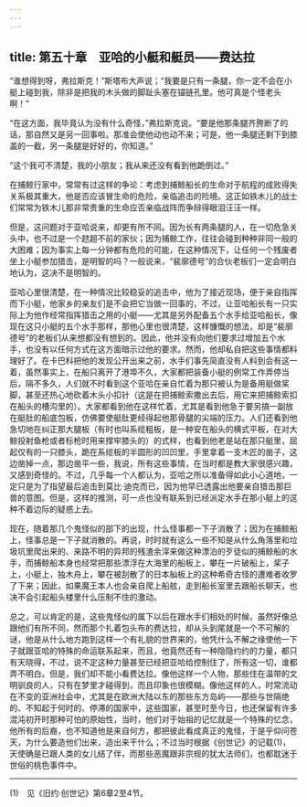 ```yaml
---
---
---
```

title: 第五十章　亚哈的小艇和艇员——费达拉
---






“谁想得到呀，弗拉斯克！”斯塔布大声说；“我要是只有一条腿，你一定不会在小艇上碰到我，除非是把我的木头做的脚趾头塞在锚链孔里。他可真是个怪老头啊！”

“在这方面，我毕竟认为没有什么奇怪，”弗拉斯克说。“要是他那条腿齐胯断了的话，那自然又是另一回事啦。那准会使他动也动不来；可是，他一条腿还剩下到膝盖的一截，另一条腿是好好的，你知道。”

“这个我可不清楚，我的小朋友；我从来还没有看到他跪倒过。”

在捕鲸行家中，常常有过这样的争论：考虑到捕鲸船长的生命对于航程的成败得失关系极其重大，他是否应该冒生命的危险，亲临追击的险境。这正如铁木儿的战士们常常为铁木儿那非常贵重的生命应否亲临战阵而争辩得眼泪汪汪一样。

但是，这问题对于亚哈说来，却更有所不同。因为长有两条腿的人，在一切危急关头中，也不过是一个趑趄不前的家伙；因为捕鲸工作，往往会碰到种种非同一般的大困难；因为事实上每一分钟都有危险的可能，在这种情况下，让任何一个残废者坐上小艇参加猎击，是明智的吗？一般说来，“裴廓德号”的合伙老板们一定会明白地认为，这决不是明智的。

亚哈心里很清楚，在一种情况比较稳妥的追击中，他为了接近现场，便于亲自指挥而下小艇，他家乡的亲友们是不会把它当做一回事的，不过，让亚哈船长有一只实际上为他作经常指挥猎击之用的小艇——尤其是另外配备五个水手给亚哈船长，像现在这只小艇的五个水手那样，那他心里也很清楚，这样慷慨的想法，却是“裴廓德号”的老板们从来想都没有想到的。因此，他并没有向他们要求过增加五个水手，也没有以任何方式在这方面暗示过他的要求。然而，他却私自把这些事情都料理好了。在卡巴科把他的发现公开出来之前，水手们事先简直没有人料到会有这一着，虽然事实上，在船只离开了港埠不久，大家都把装备小艇的例常工作弄停当后，隔不多久，人们就不时看到这个亚哈在亲自忙着为那只被认为是备用艇做桨脚，甚至还热心地砍着木头小扣针（这是在把捕鲸索撒出去后，用它来把捕鲸索扣在船头的槽沟里的）。大家都看到他在这样忙着，尤其是看到他急于要另搞一副放在艇肚的船底包板，仿佛要使艇肚更经得起他那骨腿的尖端的压力。人们还看到他急切地在纠正那大腿板（有时也叫系缆粗板，是一种安在船头的横式平板，在对大鲸投射鱼枪或者标枪时用来撑牢膝头的）的式样，也看到他老是站在那只艇里，屈起仅有的一只膝头，跪在系缆板的半圆形的凹凹里，手里拿着一支木匠的凿子，这边凿掉一点，那边凿平一些，我说，所有这些事情，在当时都是教大家很感兴趣，又感到奇怪的。不过，几乎每一个人都认为，亚哈之所以准备得如此小心道地，一定只是为了指望最后追击到莫比·迪克而已，因为他早已透露出他要亲自猎击那巨兽的意图。但是，这样的推测，可一点也没有联系到已经派定水手在那小艇上的这种不着边际的疑惑上去。

现在，随着那几个鬼怪似的部下的出现，什么怪事都一下子消散了；因为在捕鲸船上，怪事总是一下子就消散的。再说，时时就有这么一些不知是从什么角落里和垃圾坑里爬出来的、来路不明的异邦的残渣余滓来做这种漂泊的歹徒似的捕鲸船的水手，而捕鲸船本身也经常把那些漂浮在大海里的船板上，攀在一片破船上，桨子上，小艇上，独木舟上，攀在被刮散了的日本舢板上的这种希奇古怪的遭难者收罗了下来；因此，如果魔王本人也会亲自爬上船舷，走到船长室里去跟船长聊天，也决不会引起船头楼里什么压制不住的激动。

总之，可以肯定的是，这些鬼怪似的属下以后在跟水手们相处的时候，虽然好像总跟他们有所不同，然而那个扎着包头布的费达拉，却从头到尾就是一个不可解的谜，他是从什么地方跑到这样一个有礼貌的世界来的，他凭什么不解之缘使他一下子就跟亚哈的特殊的命运联系起来，而且，他竟然还有一种隐隐约约的力量，都只有天晓得，不过，说不定这种力量甚至已经把亚哈给控制住了，所有这一切，谁都弄不明白。但是，我们却不能小看费达拉。像他这样一个人物，那些住在温带的文明驯良的人，只有在梦里才碰得到，而且印象也很模糊。像他这样的人，时常流动在不变的亚洲社会中，尤其是在欧洲大陆以东的那些东方岛屿——那些与世隔绝的、不知起于何时的、停滞的国家中，这些国家，甚至时至今日，也还保留有许多混沌初开时那种可怕的原始性，当时，他们对于始祖的记忆就是一个特殊的忆念，他所有的后裔，也不知道他是来自何方，都把彼此看成真正的鬼怪，于是乎仰问苍天，为什么要造他们出来，造出来干什么；不过当时根据《创世记》的记载(1)，天使确是已跟人类的女儿结了伴，而那些恶魔跟非宗规的犹太法师们，也都耽迷于世俗的桃色事件中。





* * *



(1)　见《旧约·创世记》第6章2至4节。